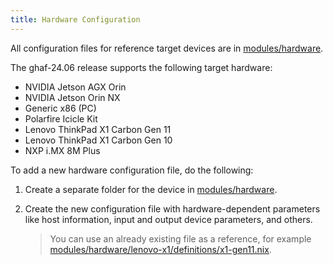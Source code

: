 ```yaml
---
title: Hardware Configuration
---
```


All configuration files for reference target devices are in [modules/hardware](https://github.com/tiiuae/ghaf/tree/main/modules/hardware).

The ghaf-24.06 release supports the following target hardware:

- NVIDIA Jetson AGX Orin
- NVIDIA Jetson Orin NX
- Generic x86 (PC)
- Polarfire Icicle Kit
- Lenovo ThinkPad X1 Carbon Gen 11
- Lenovo ThinkPad X1 Carbon Gen 10
- NXP i.MX 8M Plus

To add a new hardware configuration file, do the following:

1. Create a separate folder for the device in [modules/hardware](https://github.com/tiiuae/ghaf/tree/main/modules/hardware).
2. Create the new configuration file with hardware-dependent parameters like host information, input and output device parameters, and others.

   > You can use an already existing file as a reference, for example [modules/hardware/lenovo-x1/definitions/x1-gen11.nix](https://github.com/tiiuae/ghaf/blob/main/modules/hardware/lenovo-x1/definitions/x1-gen11.nix).
